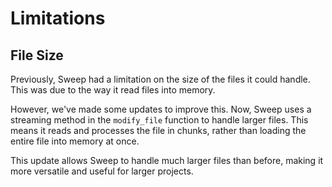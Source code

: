 # Limitations

## File Size

Previously, Sweep had a limitation on the size of the files it could handle. This was due to the way it read files into memory.

However, we've made some updates to improve this. Now, Sweep uses a streaming method in the `modify_file` function to handle larger files. This means it reads and processes the file in chunks, rather than loading the entire file into memory at once.

This update allows Sweep to handle much larger files than before, making it more versatile and useful for larger projects.